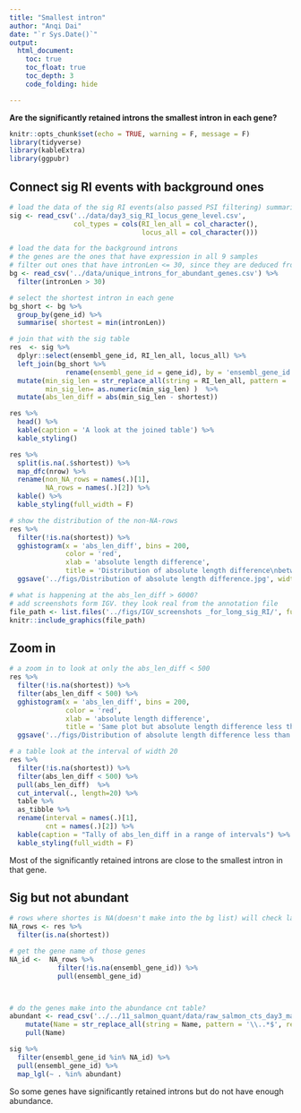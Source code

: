 ```yaml
---
title: "Smallest intron"
author: "Anqi Dai"
date: "`r Sys.Date()`"
output:
  html_document:
    toc: true
    toc_float: true
    toc_depth: 3
    code_folding: hide

---
```


**Are the significantly retained introns the smallest intron in each gene?**

```r
knitr::opts_chunk$set(echo = TRUE, warning = F, message = F)
library(tidyverse)
library(kableExtra)
library(ggpubr)
```

## Connect sig RI events with background ones

```r
# load the data of the sig RI events(also passed PSI filtering) summarised on gene level
sig <- read_csv('../data/day3_sig_RI_locus_gene_level.csv',
                col_types = cols(RI_len_all = col_character(),
                                 locus_all = col_character()))

# load the data for the background introns
# the genes are the ones that have expression in all 9 samples
# filter out ones that have intronLen <= 30, since they are deduced from sequences, could simply be indels 
bg <- read_csv('../data/unique_introns_for_abundant_genes.csv') %>%
  filter(intronLen > 30)
```

```r
# select the shortest intron in each gene
bg_short <- bg %>%
  group_by(gene_id) %>%
  summarise( shortest = min(intronLen))

# join that with the sig table
res  <- sig %>%
  dplyr::select(ensembl_gene_id, RI_len_all, locus_all) %>%
  left_join(bg_short %>%
              rename(ensembl_gene_id = gene_id), by = 'ensembl_gene_id') %>%
  mutate(min_sig_len = str_replace_all(string = RI_len_all, pattern = '\\,.*$', replacement = ''), 
         min_sig_len= as.numeric(min_sig_len) )  %>%
  mutate(abs_len_diff = abs(min_sig_len - shortest))
```


```r
res %>%
  head() %>%
  kable(caption = 'A look at the joined table') %>%
  kable_styling()
```


```r
res %>%
  split(is.na(.$shortest)) %>%
  map_dfc(nrow) %>%
  rename(non_NA_rows = names(.)[1],
         NA_rows = names(.)[2]) %>%
  kable() %>%
  kable_styling(full_width = F)

# show the distribution of the non-NA-rows
res %>%
  filter(!is.na(shortest)) %>%
  gghistogram(x = 'abs_len_diff', bins = 200,
              color = 'red',
              xlab = 'absolute length difference',
              title = 'Distribution of absolute length difference\nbetween the shortest intron in the gene and the\nshortest retained intron identified by IRfinder') +
  ggsave('../figs/Distribution of absolute length difference.jpg', width = 8, height = 6)
```

```r
# what is happening at the abs_len_diff > 6000?
# add screenshots form IGV. they look real from the annotation file
file_path <- list.files('../figs/IGV_screenshots _for_long_sig_RI/', full.names = T)
knitr::include_graphics(file_path)
```


## Zoom in 

```r
# a zoom in to look at only the abs_len_diff < 500
res %>%
  filter(!is.na(shortest)) %>%
  filter(abs_len_diff < 500) %>%
  gghistogram(x = 'abs_len_diff', bins = 200,
              color = 'red',
              xlab = 'absolute length difference',
              title = 'Same plot but absolute length difference less than 500') +
  ggsave('../figs/Distribution of absolute length difference less than 500.jpg', width = 8, height = 6)
```

```r
# a table look at the interval of width 20
res %>%
  filter(!is.na(shortest)) %>%
  filter(abs_len_diff < 500) %>%
  pull(abs_len_diff)  %>%
  cut_interval(., length=20) %>%
  table %>%
  as_tibble %>%
  rename(interval = names(.)[1],
         cnt = names(.)[2]) %>%
  kable(caption = "Tally of abs_len_diff in a range of intervals") %>%
  kable_styling(full_width = F)

```

Most of the significantly retained introns are close to the smallest intron in that gene.

## Sig but not abundant

```r
# rows where shortes is NA(doesn't make into the bg list) will check later
NA_rows <- res %>%
  filter(is.na(shortest))

# get the gene name of those genes
NA_id <-  NA_rows %>%
            filter(!is.na(ensembl_gene_id)) %>%
            pull(ensembl_gene_id)



# do the genes make into the abundance cnt table?
abundant <- read_csv('../../11_salmon_quant/data/raw_salmon_cts_day3_matrix_all_nonzero.csv') %>%
    mutate(Name = str_replace_all(string = Name, pattern = '\\..*$', replacement = '')) %>%
    pull(Name)

sig %>%
  filter(ensembl_gene_id %in% NA_id) %>%
  pull(ensembl_gene_id) %>%
  map_lgl(~ . %in% abundant)

```
So some genes have significantly retained introns but do not have enough abundance.
